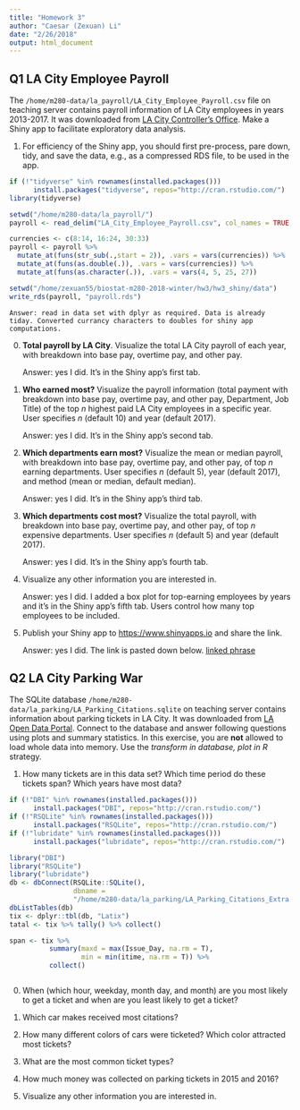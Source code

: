 ```yaml
---
title: "Homework 3"
author: "Caesar (Zexuan) Li"
date: "2/26/2018"
output: html_document
---
```




## Q1 LA City Employee Payroll

The `/home/m280-data/la_payroll/LA_City_Employee_Payroll.csv` file on teaching server contains payroll information of LA City employees in years 2013-2017. It was downloaded from [LA City Controller's Office](https://controllerdata.lacity.org/Payroll/City-Employee-Payroll/pazn-qyym). Make a Shiny app to facilitate exploratory data analysis. 

1. For efficiency of the Shiny app, you should first pre-process, pare down, tidy, and save the data, e.g., as a compressed RDS file, to be used in the app.

```r
if (!"tidyverse" %in% rownames(installed.packages()))  
      install.packages("tidyverse", repos="http://cran.rstudio.com/")
library(tidyverse)

setwd("/home/m280-data/la_payroll/")
payroll <- read_delim("LA_City_Employee_Payroll.csv", col_names = TRUE, delim = ",")

currencies <- c(8:14, 16:24, 30:33)
payroll <- payroll %>% 
  mutate_at(funs(str_sub(.,start = 2)), .vars = vars(currencies)) %>% 
  mutate_at(funs(as.double(.)), .vars = vars(currencies)) %>%
  mutate_at(funs(as.character(.)), .vars = vars(4, 5, 25, 27))

setwd("/home/zexuan55/biostat-m280-2018-winter/hw3/hw3_shiny/data")
write_rds(payroll, "payroll.rds")
```

    Answer: read in data set with dplyr as required. Data is already tiday. Converted currancy characters to doubles for shiny app computations.

0. **Total payroll by LA City**. Visualize the total LA City payroll of each year, with breakdown into base pay, overtime pay, and other pay.

    Answer: yes I did. It's in the Shiny app's first tab.

0. **Who earned most?** Visualize the payroll information (total payment with breakdown into base pay, overtime pay, and other pay, Department, Job Title) of the top $n$ highest paid LA City employees in a specific year. User specifies $n$ (default 10) and year (default 2017).

    Answer: yes I did. It's in the Shiny app's second tab.

0. **Which departments earn most?** Visualize the mean or median payroll, with breakdown into base pay, overtime pay, and other pay, of top $n$ earning departments. User specifies $n$ (default 5), year (default 2017), and method (mean or median, default median).

    Answer: yes I did. It's in the Shiny app's third tab.

0. **Which departments cost most?** Visualize the total payroll, with breakdown into base pay, overtime pay, and other pay, of top $n$ expensive departments. User specifies $n$ (default 5) and year (default 2017).

    Answer: yes I did. It's in the Shiny app's fourth tab.

0. Visualize any other information you are interested in.

    Answer: yes I did. I added a box plot for top-earning employees by years and it's in the Shiny app's fifth tab. Users control how many top employees to be included.

0. Publish your Shiny app to <https://www.shinyapps.io> and share the link.
    
    Answer: yes I did. The link is pasted down below.
    [linked phrase]( https://caeseriousli.shinyapps.io/hw3_shiny/)

## Q2 LA City Parking War

The SQLite database `/home/m280-data/la_parking/LA_Parking_Citations.sqlite` on teaching server contains information about parking tickets in LA City. It was downloaded from [LA Open Data Portal](https://data.lacity.org/A-Well-Run-City/Parking-Citations/wjz9-h9np). Connect to the database and answer following questions using plots and summary statistics. In this exercise, you are **not** allowed to load whole data into memory. Use the _transform in database, plot in R_ strategy.

1. How many tickets are in this data set? Which time period do these tickets span? Which years have most data?

```R
if (!"DBI" %in% rownames(installed.packages()))  
      install.packages("DBI", repos="http://cran.rstudio.com/")
if (!"RSQLite" %in% rownames(installed.packages()))  
      install.packages("RSQLite", repos="http://cran.rstudio.com/")
if (!"lubridate" %in% rownames(installed.packages()))  
      install.packages("lubridate", repos="http://cran.rstudio.com/")

library("DBI")
library("RSQLite")
library("lubridate")
db <- dbConnect(RSQLite::SQLite(), 
                dbname = 
                "/home/m280-data/la_parking/LA_Parking_Citations_Extra.sqlite")
dbListTables(db)
tix <- dplyr::tbl(db, "Latix")
tatal <- tix %>% tally() %>% collect()

span <- tix %>%
          summary(maxd = max(Issue_Day, na.rm = T), 
                  min = min(itime, na.rm = T)) %>%
          collect()



```

0. When (which hour, weekday, month day, and month) are you most likely to get a ticket and when are you least likely to get a ticket?

0. Which car makes received most citations?

0. How many different colors of cars were ticketed? Which color attracted most tickets?

0. What are the most common ticket types?

0. How much money was collected on parking tickets in 2015 and 2016?

0. Visualize any other information you are interested in.

